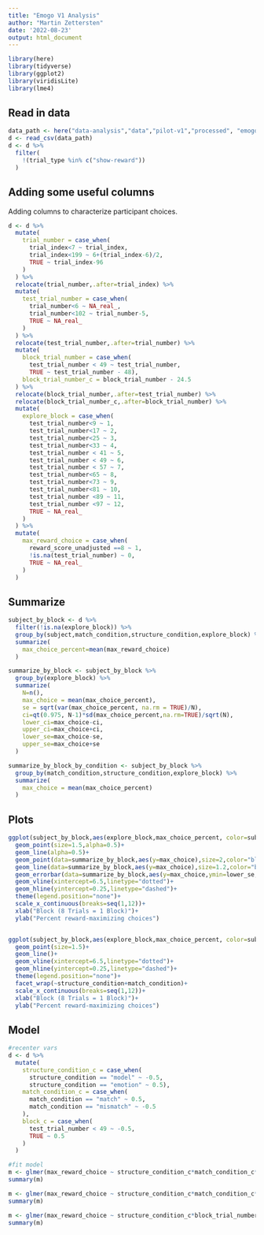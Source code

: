 ```yaml
---
title: "Emogo V1 Analysis"
author: "Martin Zettersten"
date: '2022-08-23'
output: html_document
---
```


```r
library(here)
library(tidyverse)
library(ggplot2)
library(viridisLite)
library(lme4)
```

## Read in data

```r
data_path <- here("data-analysis","data","pilot-v1","processed", "emogo-pilot-v1-alldata-anonymized.csv")
d <- read_csv(data_path)
d <- d %>%
  filter(
    !(trial_type %in% c("show-reward"))
  )
```

## Adding some useful columns

Adding columns to characterize participant choices.

```r
d <- d %>%
  mutate(
    trial_number = case_when(
      trial_index<7 ~ trial_index,
      trial_index<199 ~ 6+(trial_index-6)/2,
      TRUE ~ trial_index-96
    )
  ) %>%
  relocate(trial_number,.after=trial_index) %>%
  mutate(
    test_trial_number = case_when(
      trial_number<6 ~ NA_real_,
      trial_number<102 ~ trial_number-5,
      TRUE ~ NA_real_
    )
  ) %>%
  relocate(test_trial_number,.after=trial_number) %>%
  mutate(
    block_trial_number = case_when(
      test_trial_number < 49 ~ test_trial_number,
      TRUE ~ test_trial_number - 48),
    block_trial_number_c = block_trial_number - 24.5
  ) %>%
  relocate(block_trial_number,.after=test_trial_number) %>%
  relocate(block_trial_number_c,.after=block_trial_number) %>%
  mutate(
    explore_block = case_when(
      test_trial_number<9 ~ 1,
      test_trial_number<17 ~ 2,
      test_trial_number<25 ~ 3,
      test_trial_number<33 ~ 4,
      test_trial_number < 41 ~ 5,
      test_trial_number < 49 ~ 6,
      test_trial_number < 57 ~ 7,
      test_trial_number<65 ~ 8,
      test_trial_number<73 ~ 9,
      test_trial_number<81 ~ 10,
      test_trial_number <89 ~ 11,
      test_trial_number <97 ~ 12,
      TRUE ~ NA_real_
    )
  ) %>%
  mutate(
    max_reward_choice = case_when(
      reward_score_unadjusted ==8 ~ 1,
      !is.na(test_trial_number) ~ 0,
      TRUE ~ NA_real_
    )
  )
```

## Summarize

```r
subject_by_block <- d %>%
  filter(!is.na(explore_block)) %>%
  group_by(subject,match_condition,structure_condition,explore_block) %>%
  summarize(
    max_choice_percent=mean(max_reward_choice)
  )

summarize_by_block <- subject_by_block %>%
  group_by(explore_block) %>%
  summarize(
    N=n(),
    max_choice = mean(max_choice_percent),
    se = sqrt(var(max_choice_percent, na.rm = TRUE)/N),
    ci=qt(0.975, N-1)*sd(max_choice_percent,na.rm=TRUE)/sqrt(N),
    lower_ci=max_choice-ci,
    upper_ci=max_choice+ci,
    lower_se=max_choice-se,
    upper_se=max_choice+se
  )

summarize_by_block_by_condition <- subject_by_block %>%
  group_by(match_condition,structure_condition,explore_block) %>%
  summarize(
    max_choice = mean(max_choice_percent)
  )
```

## Plots

```r
ggplot(subject_by_block,aes(explore_block,max_choice_percent, color=subject))+
  geom_point(size=1.5,alpha=0.5)+
  geom_line(alpha=0.5)+
  geom_point(data=summarize_by_block,aes(y=max_choice),size=2,color="black")+
  geom_line(data=summarize_by_block,aes(y=max_choice),size=1.2,color="black")+
  geom_errorbar(data=summarize_by_block,aes(y=max_choice,ymin=lower_se,ymax=upper_se),width=0,color="black")+
  geom_vline(xintercept=6.5,linetype="dotted")+
  geom_hline(yintercept=0.25,linetype="dashed")+
  theme(legend.position="none")+
  scale_x_continuous(breaks=seq(1,12))+
  xlab("Block (8 Trials = 1 Block)")+
  ylab("Percent reward-maximizing choices")


ggplot(subject_by_block,aes(explore_block,max_choice_percent, color=subject))+
  geom_point(size=1.5)+
  geom_line()+
  geom_vline(xintercept=6.5,linetype="dotted")+
  geom_hline(yintercept=0.25,linetype="dashed")+
  theme(legend.position="none")+
  facet_wrap(~structure_condition+match_condition)+
  scale_x_continuous(breaks=seq(1,12))+
  xlab("Block (8 Trials = 1 Block)")+
  ylab("Percent reward-maximizing choices")
```

## Model

```r
#recenter vars
d <- d %>%
  mutate(
    structure_condition_c = case_when(
      structure_condition == "model" ~ -0.5,
      structure_condition == "emotion" ~ 0.5),
    match_condition_c = case_when(
      match_condition == "match" ~ 0.5,
      match_condition == "mismatch" ~ -0.5
    ),
    block_c = case_when(
      test_trial_number < 49 ~ -0.5,
      TRUE ~ 0.5
    )
  )

#fit model
m <- glmer(max_reward_choice ~ structure_condition_c*match_condition_c*block_c*block_trial_number_c + (1+block_c*block_trial_number_c|subject)+(1|choiceImage),data=d, family=binomial)
summary(m)

m <- glmer(max_reward_choice ~ structure_condition_c*match_condition_c*block_c+ (1+block_c|subject)+(1|choiceImage),data=d, family=binomial)
summary(m)

m <- glmer(max_reward_choice ~ structure_condition_c*block_trial_number_c+ (1+block_trial_number_c|subject)+(1|choiceImage),data=d, family=binomial)
summary(m)
```



